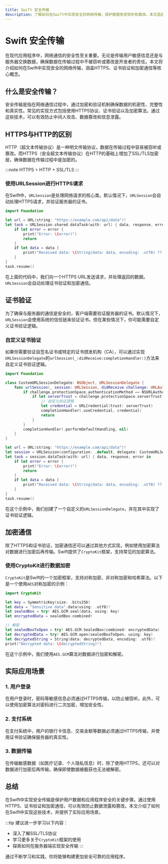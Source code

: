 ```yaml
---
title: Swift 安全传输
description: 了解如何在Swift中实现安全的网络传输，保护数据免受窃听和篡改。本文涵盖HTTPS、证书验证、加密通信等核心概念，适合初学者。
---
```


# Swift 安全传输

在现代应用程序中，网络通信的安全性至关重要。无论是传输用户敏感信息还是与服务器交换数据，确保数据在传输过程中不被窃听或篡改是开发者的责任。本文将介绍如何在Swift中实现安全的网络传输，涵盖HTTPS、证书验证和加密通信等核心概念。

## 什么是安全传输？

安全传输是指在网络通信过程中，通过加密和验证机制确保数据的机密性、完整性和真实性。常见的实现方式包括使用HTTPS协议、证书验证以及加密算法。通过这些技术，可以有效防止中间人攻击、数据篡改和信息泄露。

## HTTPS与HTTP的区别

HTTP（超文本传输协议）是一种明文传输协议，数据在传输过程中容易被窃听或篡改。而HTTPS（安全超文本传输协议）在HTTP的基础上增加了SSL/TLS加密层，确保数据在传输过程中是加密的。

:::note
HTTPS = HTTP + SSL/TLS
:::

### 使用URLSession进行HTTPS请求

在Swift中，`URLSession`是处理网络请求的核心类。默认情况下，`URLSession`会自动处理HTTPS请求，并验证服务器的证书。

```swift
import Foundation

let url = URL(string: "https://example.com/api/data")!
let task = URLSession.shared.dataTask(with: url) { data, response, error in
    if let error = error {
        print("Error: \(error)")
        return
    }
    if let data = data {
        print("Received data: \(String(data: data, encoding: .utf8) ?? "")")
    }
}
task.resume()
```

在上面的代码中，我们向一个HTTPS URL发送请求，并处理返回的数据。`URLSession`会自动处理证书验证和加密通信。

## 证书验证

为了确保与服务器的通信是安全的，客户端需要验证服务器的证书。默认情况下，`URLSession`会使用系统的信任链来验证证书。但在某些情况下，你可能需要自定义证书验证逻辑。

### 自定义证书验证

如果你需要验证自签名证书或特定的证书颁发机构（CA），可以通过实现`URLSessionDelegate`的`urlSession(_:didReceive:completionHandler:)`方法来自定义证书验证逻辑。

```swift
import Foundation

class CustomURLSessionDelegate: NSObject, URLSessionDelegate {
    func urlSession(_ session: URLSession, didReceive challenge: URLAuthenticationChallenge, completionHandler: @escaping (URLSession.AuthChallengeDisposition, URLCredential?) -> Void) {
        if challenge.protectionSpace.authenticationMethod == NSURLAuthenticationMethodServerTrust {
            if let serverTrust = challenge.protectionSpace.serverTrust {
                // 自定义验证逻辑
                let credential = URLCredential(trust: serverTrust)
                completionHandler(.useCredential, credential)
                return
            }
        }
        completionHandler(.performDefaultHandling, nil)
    }
}

let url = URL(string: "https://example.com/api/data")!
let session = URLSession(configuration: .default, delegate: CustomURLSessionDelegate(), delegateQueue: nil)
let task = session.dataTask(with: url) { data, response, error in
    if let error = error {
        print("Error: \(error)")
        return
    }
    if let data = data {
        print("Received data: \(String(data: data, encoding: .utf8) ?? "")")
    }
}
task.resume()
```

在这个示例中，我们创建了一个自定义的`URLSessionDelegate`，并在其中实现了证书验证逻辑。

## 加密通信

除了HTTPS和证书验证，加密通信还可以通过其他方式实现，例如使用加密算法对数据进行加密后再传输。Swift提供了`CryptoKit`框架，支持常见的加密算法。

### 使用CryptoKit进行数据加密

`CryptoKit`是Swift的一个加密框架，支持对称加密、非对称加密和哈希算法。以下是一个使用`AES`对称加密的示例：

```swift
import CryptoKit

let key = SymmetricKey(size: .bits256)
let data = "Sensitive data".data(using: .utf8)!
let sealedBox = try! AES.GCM.seal(data, using: key)
let encryptedData = sealedBox.combined!

// 解密
let sealedBoxToOpen = try! AES.GCM.SealedBox(combined: encryptedData)
let decryptedData = try! AES.GCM.open(sealedBoxToOpen, using: key)
let decryptedString = String(data: decryptedData, encoding: .utf8)!
print("Decrypted data: \(decryptedString)")
```

在这个示例中，我们使用`AES.GCM`算法对数据进行加密和解密。

## 实际应用场景

### 1. 用户登录

在用户登录时，密码等敏感信息必须通过HTTPS传输，以防止被窃听。此外，可以使用加密算法对密码进行二次加密，增加安全性。

### 2. 支付系统

在支付系统中，用户的银行卡信息、交易金额等数据必须通过HTTPS传输，并使用证书验证确保服务器的真实性。

### 3. 数据传输

在传输敏感数据（如医疗记录、个人隐私信息）时，除了使用HTTPS，还可以对数据进行加密后再传输，确保即使数据被截获也无法被解密。

## 总结

在Swift中实现安全传输是保护用户数据和应用程序安全的关键步骤。通过使用HTTPS、证书验证和加密通信，可以有效防止数据泄露和篡改。本文介绍了如何在Swift中实现这些技术，并提供了实际应用场景。

:::tip
建议进一步学习以下内容：
- 深入了解SSL/TLS协议
- 学习更多关于`CryptoKit`框架的使用
- 探索如何在服务器端实现安全传输
:::

通过不断学习和实践，你将能够构建更加安全可靠的应用程序。